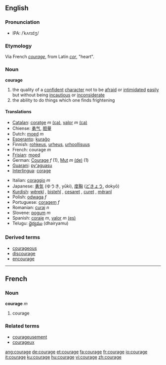 ==English==
===Pronunciation===
*IPA: /ˈkʌrɪdʒ/
===Etymology===
Via French ''[[courage#French|courage]]'', from Latin ''[[cor]]'', "heart".
===Noun===
'''courage'''
#the quality of a [[confident]] [[character]] not to be [[afraid]] or [[intimidate]]d [[easy|easily]] but without being [[incautious]] or [[inconsiderate]]
#the ability to do things which one finds frightening

==== Translations ====
{{top}}
*[[Catalan]]: [[coratge]] ''m'' [[:ca:coratge|(ca)]], [[valor]] ''m'' [[:ca:valor|(ca)]] 
*Chiense: [[勇气]], [[胆量]]
*Dutch: [[moed]] ''m''
*[[Esperanto]]: [[kuraĝo]]
*Finnish: [[rohkeus]], [[urheus]], [[urhoollisuus]]
*French: courage ''m''
*[[Frisian]]: [[moed]]
*German: [[Courage]] ''f'' (1), [[Mut]] ''m'' [[:de:Mut|(de)]] (1)
*[[Guarani]]: [[py'aguasu]]
*[[Interlingua]]: [[corage]]
{{mid}}
*Italian: [[coraggio]] ''m''
*Japanese: [[勇気]] (ゆうき, yūki), [[度胸]] ([[どきょう]], dokyō)
*[[Kurdish]]: [[wêrekî]] {{f}}, [[bistehî]] {{f}}, [[cesaret]] {{f}}, [[curet]] {{f}}, [[mêranî]] {{f}}
*Polish: [[odwaga]] ''f''
*Portuguese: [[coragem]] ''f''
*Romanian: [[curaj]] ''n''
*Slovene: [[pogum]] ''m''
*Spanish: [[coraje]] ''m'', [[valor]] ''m'' [[:es:valor|(es)]]
*Telugu: [[ధైర్యము]] (dhairyamu)
{{bottom}}

===Derived terms===
*[[courageous]]
*[[discourage]]
*[[encourage]]

----

==French==
===Noun===
'''courage''' ''m''

# courage

===Related terms===
*[[courageusement]]
*[[courageux]]

[[ang:courage]]
[[de:courage]]
[[et:courage]]
[[fa:courage]]
[[fr:courage]]
[[io:courage]]
[[it:courage]]
[[ku:courage]]
[[hu:courage]]
[[vi:courage]]
[[zh:courage]]